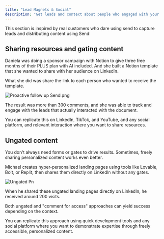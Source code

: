 ```yaml
---
title: "Lead Magnets & Social"
description: "Get leads and context about people who engaged with your resources."
---
```


This section is inspired by real customers who dare using send to capture leads and distributing content using Send

## Sharing resources and gating content

Daniela was doing a sponsor campaign with Notion to give three free months of their PLUS plan with AI included. And she built a Notion template that she wanted to share with her audience on LinkedIn.

What she did was share the link to each person who wanted to receive the template.

![Proactive follow up Send.png](/images/ProactivefollowupSend.png)

The result was more than 300 comments, and she was able to track and engage with the leads that actually interacted with the document.

You can replicate this on LinkedIn, TikTok, and YouTube, and any social platform, and relevant interaction where you want to share resources.

## Ungated content

You don't always need forms or gates to drive results. Sometimes, freely sharing personalized content works even better.

Michael creates hyper-personalized landing pages using tools like Lovable, Bolt, or Replit, then shares them directly on LinkedIn without any gates.

![Ungated Pn](/images/ungated.png)

When he shared these ungated landing pages directly on LinkedIn, he received around 200 visits.

Both ungated and "comment for access" approaches can yield success depending on the context.

You can replicate this approach using quick development tools and any social platform where you want to demonstrate expertise through freely accessible, personalized content.